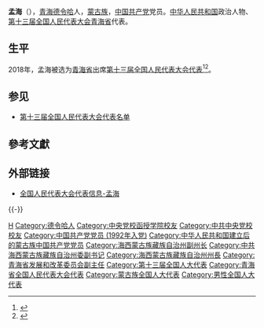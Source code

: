 {{otheruses|孟海}}
{{Infobox person
|name=孟海
|birth_date={{birth year and age|1971|11}}
|ancestor=[[青海|青海]][[德令哈|德令哈]]
|nationality={{PRC}}
|title=[[全国人大代表|全国人大代表]]
|ethnicity=[[蒙古族|蒙古族]]
|gender=男
|party={{cpc}}
|website=[http://210.82.31.1:8084/delegate/viewDelegate.action?dbid=132564 全国人大代表数据库]
}}
'''孟海'''（{{bd|1971年|11月||catIdx=Meng孟}}），[[青海|青海]][[德令哈|德令哈]]人，[[蒙古族|蒙古族]]，[[中国共产党|中国共产党]]党员。[[中华人民共和国|中华人民共和国]]政治人物、[[第十三届全国人民代表大会|第十三届全国人民代表大会]][[青海省|青海省]]代表{{refnest|{{Cite web|url=http://210.82.31.1:8084/delegate/viewDelegate.action?dbid=132564|title=全国人民代表大会代表信息-孟海|accessdate=2020-03-16|work=中国人大网}}}}。

==生平==
2018年，孟海被选为[[青海省|青海省]]出席[[第十三届全国人民代表大会|第十三届全国人民代表大会]][[第十三届全国人民代表大会代表|代表]]<ref>{{Cite web|title=中华人民共和国第十三届全国人民代表大会代表名单|url=http://www.gov.cn/xinwen/2018-02/24/content_5268538.htm|accessdate=2020-03-16|work=中国政府网|archive-date=2020-02-28|archive-url=https://web.archive.org/web/20200228133636/http://www.gov.cn/xinwen/2018-02/24/content_5268538.htm|dead-url=no}}</ref><ref>{{Cite web|title=（受权发布）中华人民共和国第十三届全国人民代表大会代表名单-中新网|url=http://www.chinanews.com/gn/2018/02-25/8453959.shtml|accessdate=2021-02-19|work=[[中国新闻网|中国新闻网]]|archive-date=2018-02-27|archive-url=https://web.archive.org/web/20180227031724/http://www.chinanews.com/gn/2018/02-25/8453959.shtml|dead-url=no}}</ref>。

==参见==
* [[第十三届全国人民代表大会代表名单|第十三届全国人民代表大会代表名单]]

==參考文獻==
{{reflist}}

==外部链接==
{{Portal|中国|政治}}
* [http://210.82.31.1:8084/delegate/viewDelegate.action?dbid=132564 全国人民代表大会代表信息-孟海]

{{-}}
{{start box}}
{{s-gov|prc}}
{{s-before|[[诺卫星|诺卫星]]}}
{{s-title|[[海西蒙古族藏族自治州人民政府|海西蒙古族藏族自治州人民政府]]州长|2016年8月－2021年7月}}
{{s-after|[[乔亚群|乔亚群]]}}
{{end box}}

{{DEFAULTSORT:Meng孟}}
[[Category:孟姓|H]]
[[Category:德令哈人|Category:德令哈人]]
[[Category:中央党校函授学院校友|Category:中央党校函授学院校友]]
[[Category:中共中央党校校友|Category:中共中央党校校友]]
[[Category:中国共产党党员_(1992年入党)|Category:中国共产党党员 (1992年入党)]]
[[Category:中华人民共和国建立后的蒙古族中国共产党党员|Category:中华人民共和国建立后的蒙古族中国共产党党员]]
[[Category:海西蒙古族藏族自治州副州长|Category:海西蒙古族藏族自治州副州长]]
[[Category:中共海西蒙古族藏族自治州委副书记|Category:中共海西蒙古族藏族自治州委副书记]]
[[Category:海西蒙古族藏族自治州州長|Category:海西蒙古族藏族自治州州長]]
[[Category:青海省发展和改革委员会副主任|Category:青海省发展和改革委员会副主任]]
[[Category:第十三届全国人大代表|Category:第十三届全国人大代表]]
[[Category:青海省全国人民代表大会代表|Category:青海省全国人民代表大会代表]]
[[Category:蒙古族全国人大代表|Category:蒙古族全国人大代表]]
[[Category:男性全国人大代表|Category:男性全国人大代表]]

{{中华人民共和国政治人物小作品}}